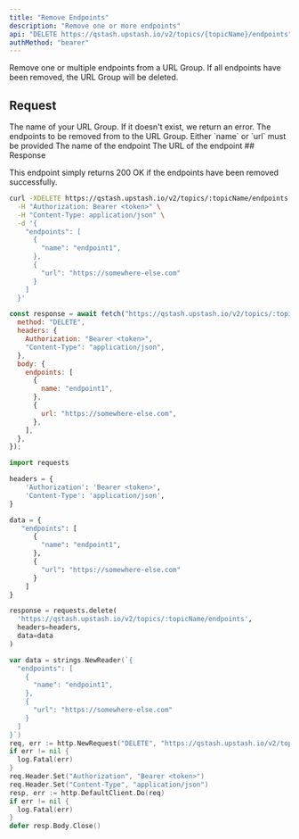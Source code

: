 ```yaml
---
title: "Remove Endpoints"
description: "Remove one or more endpoints"
api: "DELETE https://qstash.upstash.io/v2/topics/{topicName}/endpoints"
authMethod: "bearer"
---
```


Remove one or multiple endpoints from a URL Group. If all endpoints have been removed, the URL Group will be deleted.

## Request

<ParamField path="topicName" type="string" required>
  The name of your URL Group. If it doesn't exist, we return an error.
</ParamField>

<ParamField body="endpoints" type="Array" required>
  The endpoints to be removed from to the URL Group.

<Expandable defaultOpen>
Either `name` or `url` must be provided

  <ParamField body="name" type="string" >
  The name of the endpoint
  </ParamField>
  <ParamField body="url" type="string" >
  The URL of the endpoint
  </ParamField>
  </Expandable>
</ParamField>
## Response

This endpoint simply returns 200 OK if the endpoints have been removed successfully.

<RequestExample>

```sh curl
curl -XDELETE https://qstash.upstash.io/v2/topics/:topicName/endpoints \
  -H "Authorization: Bearer <token>" \
  -H "Content-Type: application/json" \
  -d '{
    "endpoints": [
      {
        "name": "endpoint1",
      },
      {
        "url": "https://somewhere-else.com"
      }
    ]
  }'
```

```js Node
const response = await fetch("https://qstash.upstash.io/v2/topics/:topicName/endpoints", {
  method: "DELETE",
  headers: {
    Authorization: "Bearer <token>",
    "Content-Type": "application/json",
  },
  body: {
    endpoints: [
      {
        name: "endpoint1",
      },
      {
        url: "https://somewhere-else.com",
      },
    ],
  },
});
```

```python Python
import requests

headers = {
    'Authorization': 'Bearer <token>',
    'Content-Type': 'application/json',
}

data = {
   "endpoints": [
      {
        "name": "endpoint1",
      },
      {
        "url": "https://somewhere-else.com"
      }
    ]
}

response = requests.delete(
  'https://qstash.upstash.io/v2/topics/:topicName/endpoints',
  headers=headers,
  data=data
)
```

```go Go
var data = strings.NewReader(`{
  "endpoints": [
    {
      "name": "endpoint1",
    },
    {
      "url": "https://somewhere-else.com"
    }
  ]
}`)
req, err := http.NewRequest("DELETE", "https://qstash.upstash.io/v2/topics/:topicName/endpoints", data)
if err != nil {
  log.Fatal(err)
}
req.Header.Set("Authorization", "Bearer <token>")
req.Header.Set("Content-Type", "application/json")
resp, err := http.DefaultClient.Do(req)
if err != nil {
  log.Fatal(err)
}
defer resp.Body.Close()
```

</RequestExample>
